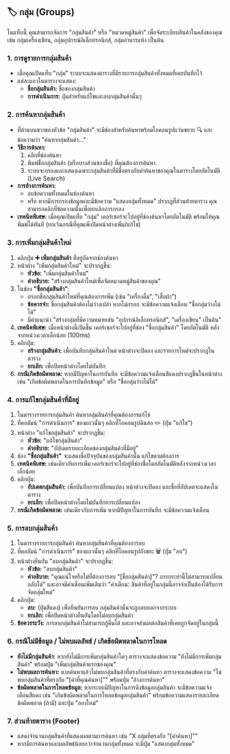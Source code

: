 ## 🏷️ กลุ่ม (Groups)

ในแท็บนี้ คุณสามารถจัดการ "กลุ่มสินค้า" หรือ "หมวดหมู่สินค้า" เพื่อจัดระเบียบสินค้าในคลังของคุณ เช่น กลุ่มเครื่องเขียน, กลุ่มอุปกรณ์อิเล็กทรอนิกส์, กลุ่มอาหารแห้ง เป็นต้น

### 1. การดูรายการกลุ่มสินค้า

*   เมื่อคุณเปิดแท็บ "กลุ่ม" ระบบจะแสดงตารางที่มีรายการกลุ่มสินค้าทั้งหมดที่เคยบันทึกไว้
*   แต่ละแถวในตารางจะแสดง:
    *   **ชื่อกลุ่มสินค้า:** ชื่อของกลุ่มสินค้า
    *   **การดำเนินการ:** ปุ่มสำหรับแก้ไขและลบกลุ่มสินค้านั้นๆ

### 2. การค้นหากลุ่มสินค้า

*   ที่ด้านบนขวาของหัวข้อ "กลุ่มสินค้า" จะมีช่องสำหรับค้นหาพร้อมไอคอนรูปแว่นขยาย 🔍 และข้อความว่า "ค้นหากลุ่มสินค้า..."
*   **วิธีการค้นหา:**
    1.  คลิกที่ช่องค้นหา
    2.  พิมพ์ชื่อกลุ่มสินค้า (หรือบางส่วนของชื่อ) ที่คุณต้องการค้นหา
    3.  ระบบจะกรองและแสดงเฉพาะกลุ่มสินค้าที่มีชื่อตรงกับคำค้นหาของคุณในตารางโดยอัตโนมัติ (Live Search)
*   **การล้างการค้นหา:**
    *   ลบข้อความทั้งหมดในช่องค้นหา
    *   หรือ หากมีการกรองข้อมูลและมีข้อความ "แสดงกลุ่มทั้งหมด" ปรากฏที่ส่วนท้ายตาราง คุณสามารถคลิกที่ข้อความนั้นเพื่อยกเลิกการกรอง
*   **เทคนิคพิเศษ:** เมื่อคุณเปิดแท็บ "กลุ่ม" เคอร์เซอร์จะไปอยู่ที่ช่องค้นหาโดยอัตโนมัติ พร้อมให้คุณพิมพ์ได้ทันที (ยกเว้นกรณีที่คุณเพิ่งปิดหน้าต่างเพิ่ม/แก้ไข)

### 3. การเพิ่มกลุ่มสินค้าใหม่

1.  คลิกปุ่ม **➕ เพิ่มกลุ่มสินค้า** ที่อยู่ถัดจากช่องค้นหา
2.  หน้าต่าง "เพิ่มกลุ่มสินค้าใหม่" จะปรากฏขึ้น:
    *   **หัวข้อ:** "เพิ่มกลุ่มสินค้าใหม่"
    *   **คำอธิบาย:** "สร้างกลุ่มสินค้าใหม่เพื่อจัดหมวดหมู่สินค้าของคุณ"
3.  ในช่อง **"ชื่อกลุ่มสินค้า"**:
    *   กรอกชื่อกลุ่มสินค้าใหม่ที่คุณต้องการเพิ่ม (เช่น "เครื่องดื่ม", "เสื้อผ้า")
    *   **ข้อควรจำ:** ชื่อกลุ่มสินค้าต้องไม่ว่างเปล่า หากไม่กรอก จะมีข้อความแจ้งเตือน "ชื่อกลุ่มว่างไม่ได้"
    *   มีคำแนะนำ "สร้างกลุ่มที่มีความหมายเช่น "อุปกรณ์อิเล็กทรอนิกส์", "เครื่องเขียน" เป็นต้น"
4.  **เทคนิคพิเศษ:** เมื่อหน้าต่างนี้เปิดขึ้น เคอร์เซอร์จะไปอยู่ที่ช่อง "ชื่อกลุ่มสินค้า" โดยอัตโนมัติ หลังจากหน่วงเวลาเล็กน้อย (100ms)
5.  คลิกปุ่ม:
    *   **สร้างกลุ่มสินค้า:** เพื่อบันทึกกลุ่มสินค้าใหม่ หน้าต่างจะปิดลง และรายการใหม่จะปรากฏในตาราง
    *   **ยกเลิก:** เพื่อปิดหน้าต่างโดยไม่บันทึก
6.  **กรณีเกิดข้อผิดพลาด:** หากมีปัญหาในการบันทึก จะมีข้อความแจ้งเตือนสีแดงปรากฏขึ้นในหน้าต่าง เช่น "เกิดข้อผิดพลาดในการบันทึกข้อมูล" หรือ "ชื่อกลุ่มว่างไม่ได้"

### 4. การแก้ไขกลุ่มสินค้าที่มีอยู่

1.  ในตารางรายการกลุ่มสินค้า ค้นหากลุ่มสินค้าที่คุณต้องการแก้ไข
2.  ที่คอลัมน์ "การดำเนินการ" ของแถวนั้นๆ คลิกที่ไอคอนรูปดินสอ ✏️ (ปุ่ม "แก้ไข")
3.  หน้าต่าง "แก้ไขกลุ่มสินค้า" จะปรากฏขึ้น:
    *   **หัวข้อ:** "แก้ไขกลุ่มสินค้า"
    *   **คำอธิบาย:** "อัปเดตรายละเอียดของกลุ่มสินค้าที่มีอยู่"
4.  ช่อง **"ชื่อกลุ่มสินค้า"** จะแสดงชื่อปัจจุบันของกลุ่มสินค้านั้น แก้ไขตามต้องการ
5.  **เทคนิคพิเศษ:** เช่นเดียวกับการเพิ่ม เคอร์เซอร์จะไปอยู่ที่ช่องชื่อโดยอัตโนมัติหลังจากหน่วงเวลาเล็กน้อย
6.  คลิกปุ่ม:
    *   **อัปเดตกลุ่มสินค้า:** เพื่อบันทึกการเปลี่ยนแปลง หน้าต่างจะปิดลง และชื่อที่อัปเดตจะแสดงในตาราง
    *   **ยกเลิก:** เพื่อปิดหน้าต่างโดยไม่บันทึกการเปลี่ยนแปลง
7.  **กรณีเกิดข้อผิดพลาด:** เช่นเดียวกับการเพิ่ม หากมีปัญหาในการบันทึก จะมีข้อความแจ้งเตือน

### 5. การลบกลุ่มสินค้า

1.  ในตารางรายการกลุ่มสินค้า ค้นหากลุ่มสินค้าที่คุณต้องการลบ
2.  ที่คอลัมน์ "การดำเนินการ" ของแถวนั้นๆ คลิกที่ไอคอนรูปถังขยะ 🗑️ (ปุ่ม "ลบ")
3.  หน้าต่างยืนยัน "ลบกลุ่มสินค้า" จะปรากฏขึ้น:
    *   **หัวข้อ:** "ลบกลุ่มสินค้า"
    *   **คำอธิบาย:** "คุณแน่ใจหรือไม่ที่ต้องการลบ "[ชื่อกลุ่มสินค้า]"? การกระทำนี้ไม่สามารถเปลี่ยนกลับได้" และอาจมีคำเตือนเพิ่มเติมว่า "คำเตือน: สินค้าที่อยู่ในกลุ่มนี้อาจจำเป็นต้องได้รับการจัดกลุ่มใหม่"
4.  คลิกปุ่ม:
    *   **ลบ:** (ปุ่มสีแดง) เพื่อยืนยันการลบ กลุ่มสินค้านั้นจะถูกลบออกจากระบบ
    *   **ยกเลิก:** เพื่อปิดหน้าต่างยืนยันโดยไม่ลบกลุ่มสินค้า
5.  **ข้อควรระวัง:** การลบกลุ่มสินค้าไม่สามารถกู้คืนได้ และอาจส่งผลต่อสินค้าที่เคยถูกจัดอยู่ในกลุ่มนี้

### 6. กรณีไม่มีข้อมูล / ไม่พบผลลัพธ์ / เกิดข้อผิดพลาดในการโหลด

*   **ยังไม่มีกลุ่มสินค้า:** หากยังไม่มีการเพิ่มกลุ่มสินค้าใดๆ ตารางจะแสดงข้อความ "ยังไม่มีการเพิ่มกลุ่มสินค้า" พร้อมปุ่ม "เพิ่มกลุ่มสินค้าแรกของคุณ"
*   **ไม่พบผลการค้นหา:** หากค้นหาแล้วไม่พบกลุ่มสินค้าที่ตรงกับคำค้นหา ตารางจะแสดงข้อความ "ไม่พบกลุ่มสินค้าที่ตรงกับ "[คำที่คุณค้นหา]"" พร้อมปุ่ม "ล้างการค้นหา"
*   **ข้อผิดพลาดในการโหลดข้อมูล:** หากระบบมีปัญหาในการดึงข้อมูลกลุ่มสินค้า จะมีข้อความแจ้งเตือนสีแดง เช่น "เกิดข้อผิดพลาดในการโหลดข้อมูลกลุ่มสินค้า" พร้อมข้อความแสดงรายละเอียดข้อผิดพลาด (ถ้ามี) และปุ่ม "ลองใหม่"

### 7. ส่วนท้ายตาราง (Footer)

*   แสดงจำนวนกลุ่มสินค้าที่แสดงผลตามการค้นหา เช่น "X กลุ่มที่ตรงกับ "[คำค้นหา]""
*   หากมีการค้นหาและผลลัพธ์น้อยกว่าจำนวนกลุ่มทั้งหมด จะมีปุ่ม "แสดงกลุ่มทั้งหมด"

